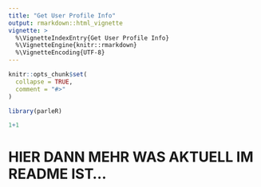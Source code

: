 ```yaml
---
title: "Get User Profile Info"
output: rmarkdown::html_vignette
vignette: >
  %\VignetteIndexEntry{Get User Profile Info}
  %\VignetteEngine{knitr::rmarkdown}
  %\VignetteEncoding{UTF-8}
---
```


```r
knitr::opts_chunk$set(
  collapse = TRUE,
  comment = "#>"
)
```

```r
library(parleR)
```

```r
1+1
```

# HIER DANN MEHR WAS AKTUELL IM README IST...
